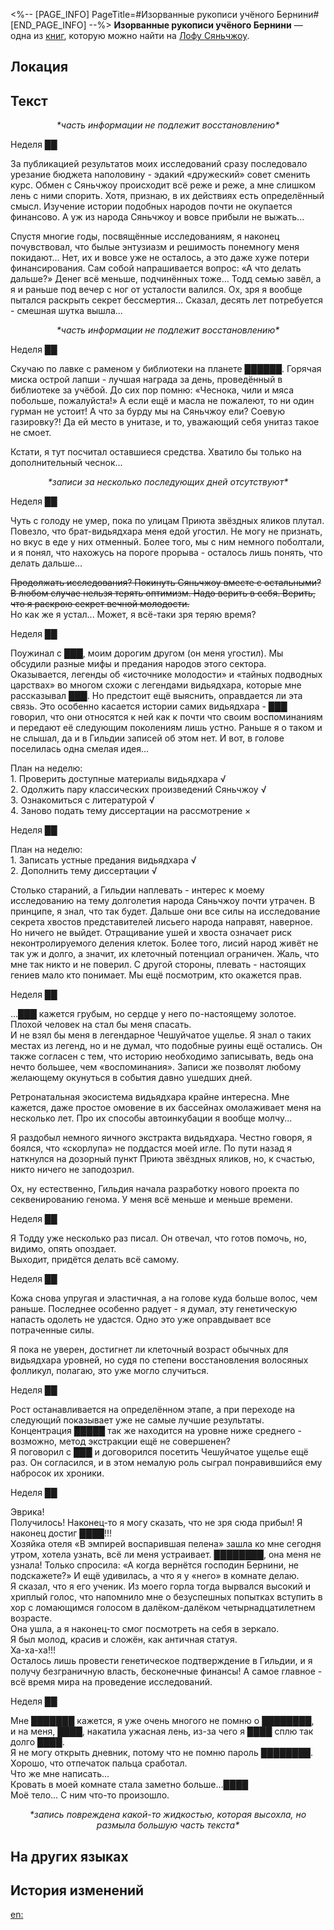 <%-- [PAGE_INFO]
PageTitle=#Изорванные рукописи учёного Бернини#
[END_PAGE_INFO] --%>
{{Дополнить}}
{{Книга Инфобокс
|id           = 230
|Название     = 
|Изображение  = Рукописи Лофу Сяньчжоу 4.png
|Мир          = Лофу Сяньчжоу
|Томов        = 1
|Автор        = <!--нужно добавить-->
|Описание     = Рукописи, изорванные и брошенные членом Гильдии эрудитов.
|Том1         = {{tx}}
|Источник1    = {{tx|Отсутствует источник}}
|Персонажи    = 
|Фракции      = 
}}
'''Изорванные рукописи учёного Бернини''' — одна из [[Книги|книг]], которую можно найти на [[Лофу Сяньчжоу]].

==Локация==
{{Отметка карты|<!--название карты-->|<!--id отметки-->}}

==Текст==
<div align="center">''*часть информации не подлежит восстановлению*''</div>

Неделя ██

За публикацией результатов моих исследований сразу последовало урезание бюджета наполовину - эдакий «дружеский» совет сменить курс. Обмен с Сяньчжоу происходит всё реже и реже, а мне слишком лень с ними спорить. Хотя, признаю, в их действиях есть определённый смысл. Изучение истории подобных народов почти не окупается финансово. А уж из народа Сяньчжоу и вовсе прибыли не выжать...

Спустя многие годы, посвящённые исследованиям, я наконец почувствовал, что былые энтузиазм и решимость понемногу меня покидают... Нет, их и вовсе уже не осталось, а это даже хуже потери финансирования. Сам собой напрашивается вопрос: «А что делать дальше?» Денег всё меньше, подчинённых тоже... Тодд семью завёл, а я и раньше под вечер с ног от усталости валился. Ох, зря я вообще пытался раскрыть секрет бессмертия... Сказал, десять лет потребуется - смешная шутка вышла...

<div align="center">''*часть информации не подлежит восстановлению*''</div>

Неделя ██

Скучаю по лавке с раменом у библиотеки на планете ██████. Горячая миска острой лапши - лучшая награда за день, проведённый в библиотеке за учёбой. До сих пор помню: «Чеснока, чили и мяса побольше, пожалуйста!» А если ещё и масла не пожалеют, то ни один гурман не устоит! А что за бурду мы на Сяньчжоу ели? Соевую газировку?! Да ей место в унитазе, и то, уважающий себя унитаз такое не смоет.

Кстати, я тут посчитал оставшиеся средства. Хватило бы только на дополнительный чеснок...

<div align="center">''*записи за несколько последующих дней отсутствуют*''</div>

Неделя ██

Чуть с голоду не умер, пока по улицам Приюта звёздных яликов плутал. Повезло, что брат-видьядхара меня едой угостил. Не могу не признать, но вкус в еде у них отменный. Более того, мы с ним немного поболтали, и я понял, что нахожусь на пороге прорыва - осталось лишь понять, что делать дальше...

<s>Продолжать исследования? Покинуть Сяньчжоу вместе с остальными?<br />
В любом случае нельзя терять оптимизм. Надо верить в себя. Верить, что я раскрою секрет вечной молодости.</s><br />Но как же я устал... Может, я всё-таки зря теряю время?

Неделя ██

Поужинал с ███, моим дорогим другом (он меня угостил). Мы обсудили разные мифы и предания народов этого сектора. Оказывается, легенды об «источнике молодости» и «тайных подводных царствах» во многом схожи с легендами видьядхара, которые мне рассказывал ███. Но предстоит ещё выяснить, оправдается ли эта связь. Это особенно касается истории самих видьядхара - ███ говорил, что они относятся к ней как к почти что своим воспоминаниям и передают её следующим поколениям лишь устно. Раньше я о таком и не слышал, да и в Гильдии записей об этом нет. И вот, в голове поселилась одна смелая идея...

План на неделю:<br />
1. Проверить доступные материалы видьядхара √<br />
2. Одолжить пару классических произведений Сяньчжоу √<br />
3. Ознакомиться с литературой √<br />
4. Заново подать тему диссертации на рассмотрение &times;

Неделя ██

План на неделю:<br />
1. Записать устные предания видьядхара √<br />
2. Дополнить тему диссертации √

Столько стараний, а Гильдии наплевать - интерес к моему исследованию на тему долголетия народа Сяньчжоу почти утрачен. В принципе, я знал, что так будет. Дальше они все силы на исследование секрета хвостов представителей лисьего народа направят, наверное.<br />
Но ничего не выйдет. Отращивание ушей и хвоста означает риск неконтролируемого деления клеток. Более того, лисий народ живёт не так уж и долго, а значит, их клеточный потенциал ограничен. Жаль, что мне так никто и не поверил. С другой стороны, плевать - настоящих гениев мало кто понимает. Мы ещё посмотрим, кто окажется прав.

Неделя ██

...███ кажется грубым, но сердце у него по-настоящему золотое. Плохой человек на стал бы меня спасать.<br />
И не взял бы меня в легендарное Чешуйчатое ущелье. Я знал о таких местах из легенд, но и не думал, что подобные руины ещё остались. Он также согласен с тем, что историю необходимо записывать, ведь она нечто большее, чем «воспоминания». Записи же позволят любому желающему окунуться в события давно ушедших дней.

Ретронатальная экосистема видьядхара крайне интересна. Мне кажется, даже простое омовение в их бассейнах омолаживает меня на несколько лет. Про их способы автоинкубации я вообще молчу...

Я раздобыл немного яичного экстракта видьядхара. Честно говоря, я боялся, что «скорлупа» не поддастся моей игле. По пути назад я наткнулся на дозорный пункт Приюта звёздных яликов, но, к счастью, никто ничего не заподозрил.

Ох, ну естественно, Гильдия начала разработку нового проекта по секвенированию генома. У меня всё меньше и меньше времени.

Неделя ██

Я Тодду уже несколько раз писал. Он отвечал, что готов помочь, но, видимо, опять опоздает.<br />
Выходит, придётся делать всё самому.

Неделя ██

Кожа снова упругая и эластичная, а на голове куда больше волос, чем раньше. Последнее особенно радует - я думал, эту генетическую напасть одолеть не удастся. Одно это уже оправдывает все потраченные силы.

Я пока не уверен, достигнет ли клеточный возраст обычных для видьядхара уровней, но судя по степени восстановления волосяных фолликул, полагаю, это уже могло случиться.

Неделя ██

Рост останавливается на определённом этапе, а при переходе на следующий показывает уже не самые лучшие результаты.<br />
Концентрация █████ так же находится на уровне ниже среднего - возможно, метод экстракции ещё не совершенен?<br />
Я поговорил с ███ и договорился посетить Чешуйчатое ущелье ещё раз. Он согласился, и в этом немалую роль сыграл понравившийся ему набросок их хроники.

Неделя ██

Эврика!<br />
Получилось! Наконец-то я могу сказать, что не зря сюда прибыл! Я наконец достиг ████!!!<br />
Хозяйка отеля «В эмпирей воспарившая пелена» зашла ко мне сегодня утром, хотела узнать, всё ли меня устраивает. ████████, она меня не узнала! Только спросила: «А когда вернётся господин Бернини, не подскажете?» И ещё удивилась, а что я у «него» в комнате делаю.<br />
Я сказал, что я его ученик. Из моего горла тогда вырвался высокий и хриплый голос, что напомнило мне о безуспешных попытках вступить в хор с ломающимся голосом в далёком-далёком четырнадцатилетнем возрасте.<br />
Она ушла, а я наконец-то смог посмотреть на себя в зеркало.<br />
Я был молод, красив и сложён, как античная статуя.<br />
Ха-ха-ха!!!<br />
Осталось лишь провести генетическое подтверждение в Гильдии, и я получу безграничную власть, бесконечные финансы! А самое главное - всё время мира на проведение исследований.

Неделя ██

Мне ███████ кажется, я уже очень многого не помню о ████████,<br />
и на меня, ████, накатила ужасная лень, из-за чего я ████ сплю так долго ████.<br />
Я не могу открыть дневник, потому что не помню пароль ████████. Хорошо, что отпечаток пальца сработал.<br />
Что же мне написать...<br />
Кровать в моей комнате стала заметно больше...████<br />
Моё тело... С ним что-то произошло.

<div align="center">''*запись повреждена какой-то жидкостью, которая высохла, но размыла большую часть текста*''</div>

==На других языках==
{{На других языках
|en   = Shredded Notes of Scholar Bernini
|zhs  = 贝尼尼学士的破碎笔记
|zht  = 貝尼尼學士的破碎筆記
|ja   = ベニーニ学士の破損した記録
|ko   = 버니니 학사의 찢어진 노트
|es   = Notas destrozadas del erudito Bernini
|fr   = Notes déchirées de l'érudit Bernini
|ru   = Изорванные рукописи учёного Бернини
|th   = เศษหน้าบันทึกของนักวิชาการ Bernini
|vi   = Ghi Chú Rách Nát Của Học Sĩ Bernini
|de   = Zerrissene Notizen des Gelehrten Bernini
|id   = Catatan Bernini yang Rusak
|pt   = Notas Destruídas do Erudito Bernini
}}

==История изменений==
{{История изменений|3.5}}

[[en:]]